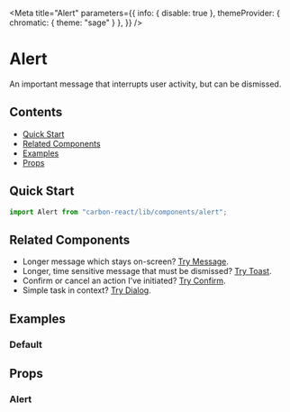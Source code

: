 
<Meta
  title="Alert"
  parameters={{
    info: { disable: true },
    themeProvider: { chromatic: { theme: "sage" } },
  }}
/>

# Alert

An important message that interrupts user activity, but can be dismissed.

## Contents

- [Quick Start](#quick-start)
- [Related Components](#related-components)
- [Examples](#examples)
- [Props](#props)

## Quick Start

```javascript
import Alert from "carbon-react/lib/components/alert";
```

## Related Components

- Longer message which stays on-screen? [Try Message](https://carbon.sage.com/?path=/docs/message--default "Try Message").
- Longer, time sensitive message that must be dismissed? [Try Toast](https://carbon.sage.com/?path=/docs/toast--default "Try Toast").
- Confirm or cancel an action I’ve initiated? [Try Confirm](https://carbon.sage.com/?path=/docs/confirm--default-story "Try Confirm").
- Simple task in context? [Try Dialog](https://carbon.sage.com/?path=/docs/dialog--default-story "Try Dialog").

## Examples

### Default

<Canvas>
  <Story name="default" story={stories.DefaultAlert} />
</Canvas>

## Props

### Alert

<ArgsTable of={Alert} />
